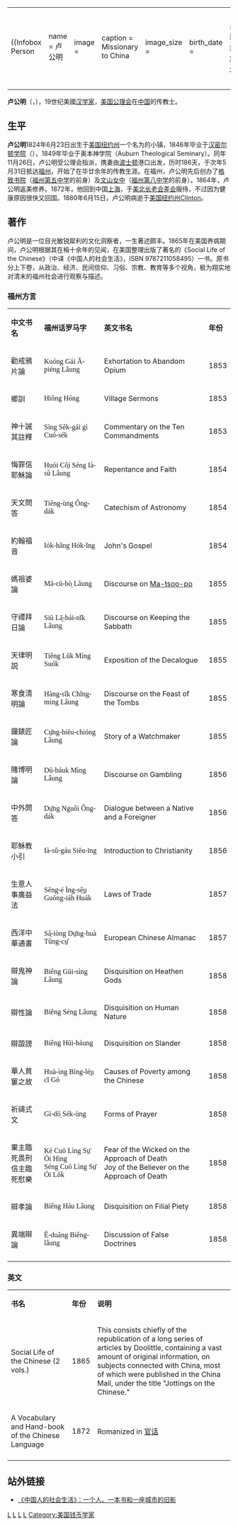 {|align="right" 
|{{Infobox Person
| name   = 卢公明
| image     = 
| caption  = Missionary to China
| image_size  = 
| birth_date  = {{birth date|1824|6|23}}
| birth_place = [[美国|美国]][[纽约州|纽约州]]{{tsl|en|Rutland, New York|拉特蘭 (紐約)|拉特蘭}}
| death_date  = {{death date and age|1880|6|15|1824|6|23}}
| death_place = [[美国|美国]][[纽约州|纽约州]]{{tsl|en|Clinton, Oneida County, New York|克林顿（纽约州）|克林顿}}
}}
|-
|}
'''卢公明'''（{{lang|en|Justus Doolittle}}，{{bd|1824年|6月23日|1880年|6月15日|catIdx=D}}），19世纪美國[[汉学家|汉学家]]，[[美国公理会|美国公理会]]在[[中国|中国]]的传教士。

==生平==
'''卢公明'''1824年6月23日出生于[[美国|美国]][[纽约州|纽约州]]一个名为{{tsl|en|Rutland, New York|拉特蘭 (紐約)|拉特蘭}}的小镇，1846年毕业于[[汉密尔顿学院|汉密尔顿学院]]（{{lang|en|Hamilton College}}），1849年毕业于奥本神学院（Auburn Theological Seminary）。同年11月26日，卢公明受公理会指派，携妻由[[波士顿|波士顿]]港口出发，历时186天，于次年5月31日抵达[[福州|福州]]，开始了在华廿余年的传教生涯。在福州，卢公明先后创办了[[格致书院_(福州)|格致书院]]（[[福州第五中学|福州第五中学]]的前身）及[[文山女中|文山女中]]（[[福州第八中学|福州第八中学]]的前身）。1864年，卢公明返美修养。1872年，他回到中国[[上海|上海]]，于[[美北长老会差会|美北长老会差会]]服侍，不过因为健康原因很快又回国。1880年6月15日，卢公明病逝于[[美国|美国]][[纽约州|纽约州]]Clinton。

==著作==
卢公明是一位目光敏锐犀利的文化洞察者，一生著述颇丰。1865年在美国养病期间，卢公明根据其在榕十余年的见闻，在美国整理出版了著名的《Social Life of the Chinese》（中译《中国人的社会生活》，ISBN 9787211058495）一书。原书分上下卷，从政治、经济、民间信仰、习俗、宗教、教育等多个视角，极为翔实地对清末的福州社会进行观察与描述。

===福州方言===
{| class="wikitable"
|-
| bgcolor="#ABCDEF"|'''中文书名'''
| bgcolor="#ABCDEF"|'''福州话罗马字'''
| bgcolor="#ABCDEF"|'''英文书名'''
| bgcolor="#ABCDEF"|'''年份'''
|-
| 勸戒鴉片論
| <font face="Lucida Sans Unicode">Kuóng Gái Ă-piéng Lâung</font>
| Exhortation to Abandom Opium
| 1853
|-
| 鄉訓
| <font face="Lucida Sans Unicode">Hiŏng Hóng</font>
| Village Sermons
| 1853
|-
| 神十誡其註釋
| <font face="Lucida Sans Unicode">Sìng Sĕk-gái gì Cuó-sék</font>
| Commentary on the Ten Commandments
| 1853
|-
| 悔罪信耶穌論
| <font face="Lucida Sans Unicode">Huói Cô̤i Séng Ià-sŭ Lâung</font>
| Repentance and Faith
| 1854
|-
| 天文問答
| <font face="Lucida Sans Unicode">Tiĕng-ùng Ông-dák</font>
| Catechism of Astronomy
| 1854
|-
| 約翰福音
| <font face="Lucida Sans Unicode">Iók-hâng Hók-ĭng</font>
| John's Gospel
| 1854
|-
| 媽祖婆論
| <font face="Lucida Sans Unicode">Mā-cū-bò̤ Lâung</font>
| Discourse on [[媽祖|Ma-tsoo-po]]
| 1855
|-
| 守禮拜日論
| <font face="Lucida Sans Unicode">Siū Lā̤-bái-nĭk Lâung</font>
| Discourse on Keeping the Sabbath
| 1855
|-
| 天律明説
| <font face="Lucida Sans Unicode">Tiĕng Lŭk Mìng Suók</font>
| Exposition of the Decalogue
| 1855
|-
| 寒食清明論
| <font face="Lucida Sans Unicode">Hàng-sĭk Chĭng-mìng Lâung</font>
| Discourse on the Feast of the Tombs
| 1855
|-
| 鐘錶匠論
| <font face="Lucida Sans Unicode">Cŭ<nowiki></nowiki>̤ng-biēu-chióng Lâung</font>
| Story of a Watchmaker
| 1855
|-
| 賭博明論
| <font face="Lucida Sans Unicode">Dū-báuk Mìng Lâung</font>
| Discourse on Gambling
| 1856
|-
| 中外問答
| <font face="Lucida Sans Unicode">Dŭ<nowiki></nowiki>̤ng Nguôi Ông-dák</font>
| Dialogue between a Native and a Foreigner
| 1856
|-
| 耶穌教小引
| <font face="Lucida Sans Unicode">Ià-sŭ-gáu Siēu-īng</font>
| Introduction to Christianity
| 1856
|-
| 生意人事廣益法
| <font face="Lucida Sans Unicode">Sĕng-é Ìng-sê̤u<nowiki></nowiki>̤ Guōng-iáh Huák</font>
| Laws of Trade
| 1857
|-
| 西洋中華通書
| <font face="Lucida Sans Unicode">Să̤-iòng Dŭ<nowiki></nowiki>̤ng-huà Tŭng-cŭ<nowiki></nowiki>̤</font>
| European Chinese Almanac
| 1857
|-
| 辯鬼神論
| <font face="Lucida Sans Unicode">Biêng Gūi-sìng Lâung</font>
| Disquisition on Heathen Gods
| 1858
|-
| 辯性論
| <font face="Lucida Sans Unicode">Biêng Séng Lâung</font>
| Disquisition on Human Nature
| 1858
|-
| 辯譭謗
| <font face="Lucida Sans Unicode">Biêng Hūi-báung</font>
| Disquisition on Slander
| 1858
|-
| 華人貧窶之故
| <font face="Lucida Sans Unicode">Huà-ìng Bìng-lé̤u<nowiki></nowiki>̤ cĭ Gó</font>
| Causes of Poverty among the Chinese
| 1858
|-
| 祈禱式文
| <font face="Lucida Sans Unicode">Gì-dō̤ Sék-ùng</font>
| Forms of Prayer
| 1858
|-
| 棄主臨死畏刑<br>信主臨死慰樂
| <font face="Lucida Sans Unicode">Ké Cuō Lìng Sū<nowiki></nowiki>̤ Ói Hìng<br>Séng Cuō Lìng Sū<nowiki></nowiki>̤ Ói Lŏk</font>
| Fear of the Wicked on the Approach of Death<br>Joy of the Believer on the Approach of Death
| 1858
|-
| 辯孝論
| <font face="Lucida Sans Unicode">Biêng Háu Lâung</font>
| Disquisition on Filial Piety
| 1858
|-
| 異端辯論
| <font face="Lucida Sans Unicode">Ê-duăng Biêng-lâung</font>
| Discussion of False Doctrines
| 1858
|-
|}

===英文===
{| class="wikitable"
|-
| bgcolor="#ABCDEF"|'''书名'''
| bgcolor="#ABCDEF"|'''年份'''
| bgcolor="#ABCDEF"|'''说明'''
|-
| Social Life of the Chinese (2 vols.)
| 1865
| This consists chiefly of the republication of a long series of articles by Doolittle, containing a vast amount of original information, on subjects connected with China, most of which were published in the China Mail, under the title "Jottings on the Chinese."
|-
| A Vocabulary and Hand-book of the Chinese Language
| 1872
| Romanized in [[官话|官话]]
|-
|}

==站外链接==
* [https://web.archive.org/web/20130801171032/http://theory.people.com.cn/BIG5/40538/8966634.html 《中国人的社会生活》：一个人、一本书和一座城市的旧影]

{{基督教传教士在福州}}

[[Category:在华基督教新教传教士_(清朝)|L]]
[[Category:美國傳教士|L]]
[[Category:美國漢學家|L]]
[[Category:紐約州人|L]]
[[Category:美国钱币学家|Category:美国钱币学家]]